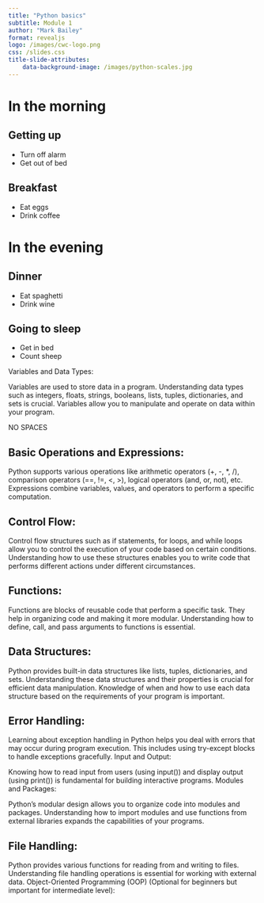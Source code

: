```yaml
---
title: "Python basics"
subtitle: Module 1
author: "Mark Bailey"
format: revealjs
logo: /images/cwc-logo.png
css: /slides.css
title-slide-attributes:
    data-background-image: /images/python-scales.jpg
---
```


# In the morning

## Getting up

- Turn off alarm
- Get out of bed

## Breakfast

- Eat eggs
- Drink coffee

# In the evening

## Dinner

- Eat spaghetti
- Drink wine

## Going to sleep

- Get in bed
- Count sheep

Variables and Data Types:

Variables are used to store data in a program. Understanding data types such as integers, floats, strings, booleans, lists, tuples, dictionaries, and sets is crucial.
Variables allow you to manipulate and operate on data within your program.

NO SPACES


## Basic Operations and Expressions:

Python supports various operations like arithmetic operators (+, -, *, /), comparison operators (==, !=, <, >), logical operators (and, or, not), etc.
Expressions combine variables, values, and operators to perform a specific computation.

## Control Flow:

Control flow structures such as if statements, for loops, and while loops allow you to control the execution of your code based on certain conditions.
Understanding how to use these structures enables you to write code that performs different actions under different circumstances.

## Functions:

Functions are blocks of reusable code that perform a specific task. They help in organizing code and making it more modular.
Understanding how to define, call, and pass arguments to functions is essential.

## Data Structures:

Python provides built-in data structures like lists, tuples, dictionaries, and sets. Understanding these data structures and their properties is crucial for efficient data manipulation.
Knowledge of when and how to use each data structure based on the requirements of your program is important.


## Error Handling:

Learning about exception handling in Python helps you deal with errors that may occur during program execution. This includes using try-except blocks to handle exceptions gracefully.
Input and Output:

Knowing how to read input from users (using input()) and display output (using print()) is fundamental for building interactive programs.
Modules and Packages:

Python's modular design allows you to organize code into modules and packages. Understanding how to import modules and use functions from external libraries expands the capabilities of your programs.

## File Handling:

Python provides various functions for reading from and writing to files. Understanding file handling operations is essential for working with external data.
Object-Oriented Programming (OOP) (Optional for beginners but important for intermediate level):